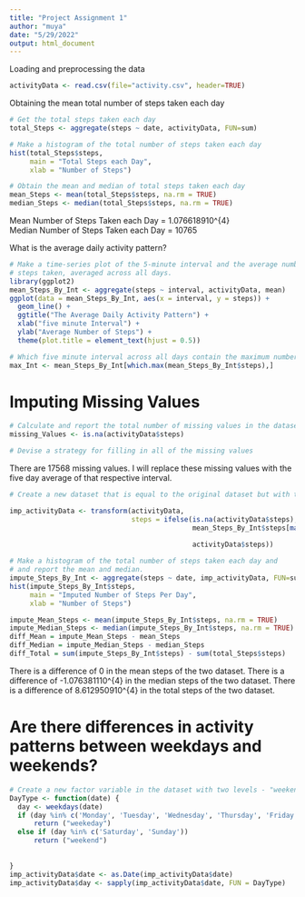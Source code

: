---
title: "Project Assignment 1"
author: "muya"
date: "5/29/2022"
output: html_document
---

Loading and preprocessing the data

```{r}
activityData <- read.csv(file="activity.csv", header=TRUE)
```

Obtaining the mean total number of steps taken each day

```{r}

# Get the total steps taken each day
total_Steps <- aggregate(steps ~ date, activityData, FUN=sum)

# Make a histogram of the total number of steps taken each day
hist(total_Steps$steps,
     main = "Total Steps each Day",
     xlab = "Number of Steps")
```

```{r}
# Obtain the mean and median of total steps taken each day
mean_Steps <- mean(total_Steps$steps, na.rm = TRUE)
median_Steps <- median(total_Steps$steps, na.rm = TRUE)
```
Mean Number of Steps Taken each Day = 1.076618910^{4}    
Median Number of Steps Taken each Day = 10765

What is the average daily activity pattern?

```{r}
# Make a time-series plot of the 5-minute interval and the average number of
# steps taken, averaged across all days.
library(ggplot2)
mean_Steps_By_Int <- aggregate(steps ~ interval, activityData, mean)
ggplot(data = mean_Steps_By_Int, aes(x = interval, y = steps)) +
  geom_line() +
  ggtitle("The Average Daily Activity Pattern") +
  xlab("five minute Interval") +
  ylab("Average Number of Steps") +
  theme(plot.title = element_text(hjust = 0.5))

```

```{r}
# Which five minute interval across all days contain the maximum number of steps
max_Int <- mean_Steps_By_Int[which.max(mean_Steps_By_Int$steps),]
```


# Imputing Missing Values

```{r}
# Calculate and report the total number of missing values in the dataset
missing_Values <- is.na(activityData$steps)

# Devise a strategy for filling in all of the missing values
```
There are 17568 missing values. I will replace these missing values with the five day average of that respective interval.

```{r}
# Create a new dataset that is equal to the original dataset but with the missing data filled in.

imp_activityData <- transform(activityData,
                              steps = ifelse(is.na(activityData$steps),
                                             mean_Steps_By_Int$steps[match(activityData$interval, 
                                                                        mean_Steps_By_Int$interval)],
                                             activityData$steps))


```
```{r}
# Make a histogram of the total number of steps taken each day and
# and report the mean and median.
impute_Steps_By_Int <- aggregate(steps ~ date, imp_activityData, FUN=sum)
hist(impute_Steps_By_Int$steps,
     main = "Imputed Number of Steps Per Day",
     xlab = "Number of Steps")
```

```{r}
impute_Mean_Steps <- mean(impute_Steps_By_Int$steps, na.rm = TRUE)
impute_Median_Steps <- median(impute_Steps_By_Int$steps, na.rm = TRUE)
diff_Mean = impute_Mean_Steps - mean_Steps
diff_Median = impute_Median_Steps - median_Steps
diff_Total = sum(impute_Steps_By_Int$steps) - sum(total_Steps$steps)
```
There is a difference of 0 in the mean steps of the two dataset. There is a difference of -1.076381110^{4} in the median steps of the two dataset.    There is a difference of 8.612950910^{4} in the total steps of the two dataset.

# Are there differences in activity patterns between weekdays and weekends?

```{r}

# Create a new factor variable in the dataset with two levels - "weekend" and "weekday"
DayType <- function(date) {
  day <- weekdays(date)
  if (day %in% c('Monday', 'Tuesday', 'Wednesday', 'Thursday', 'Friday'))
      return ("weekeday")
  else if (day %in% c('Saturday', 'Sunday'))
      return ("weekend")
   
 
}
imp_activityData$date <- as.Date(imp_activityData$date)
imp_activityData$day <- sapply(imp_activityData$date, FUN = DayType)

```


